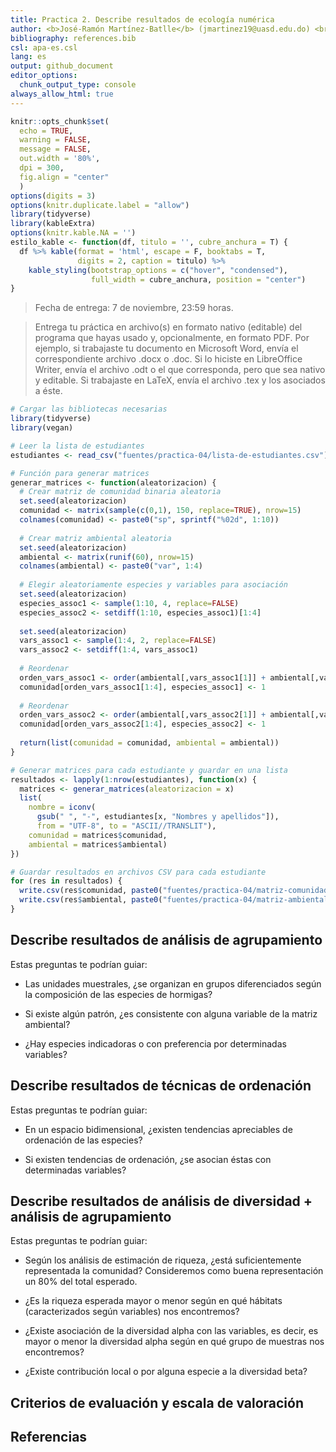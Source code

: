 ```yaml
---
title: Practica 2. Describe resultados de ecología numérica
author: <b>José-Ramón Martínez-Batlle</b> (jmartinez19@uasd.edu.do) <br> Facultad de Ciencias, Universidad Autónoma de Santo Domingo (UASD) <br> Santo Domingo, República Dominicana
bibliography: references.bib
csl: apa-es.csl
lang: es
output: github_document
editor_options: 
  chunk_output_type: console
always_allow_html: true
---
```


<!-- README.md se genera a partir de README.Rmd. Por favor, edita ese archivo. -->

```r
knitr::opts_chunk$set(
  echo = TRUE,
  warning = FALSE,
  message = FALSE,
  out.width = '80%',
  dpi = 300,
  fig.align = "center"
  )
options(digits = 3)
options(knitr.duplicate.label = "allow")
library(tidyverse)
library(kableExtra)
options(knitr.kable.NA = '')
estilo_kable <- function(df, titulo = '', cubre_anchura = T) {
  df %>% kable(format = 'html', escape = F, booktabs = T,
               digits = 2, caption = titulo) %>%
    kable_styling(bootstrap_options = c("hover", "condensed"),
                  full_width = cubre_anchura, position = "center")
}
```

> Fecha de entrega: 7 de noviembre, 23:59 horas.

> Entrega tu práctica en archivo(s) en formato nativo (editable) del programa que hayas usado y, opcionalmente, en formato PDF. Por ejemplo, si trabajaste tu documento en Microsoft Word, envía el correspondiente archivo .docx o .doc. Si lo hiciste en LibreOffice Writer, envía el archivo .odt o el que corresponda, pero que sea nativo y editable. Si trabajaste en LaTeX, envía el archivo .tex y los asociados a éste.

```r
# Cargar las bibliotecas necesarias
library(tidyverse)
library(vegan)

# Leer la lista de estudiantes
estudiantes <- read_csv("fuentes/practica-04/lista-de-estudiantes.csv")

# Función para generar matrices
generar_matrices <- function(aleatorizacion) {
  # Crear matriz de comunidad binaria aleatoria
  set.seed(aleatorizacion)
  comunidad <- matrix(sample(c(0,1), 150, replace=TRUE), nrow=15)
  colnames(comunidad) <- paste0("sp", sprintf("%02d", 1:10))
  
  # Crear matriz ambiental aleatoria
  set.seed(aleatorizacion)
  ambiental <- matrix(runif(60), nrow=15)
  colnames(ambiental) <- paste0("var", 1:4)
  
  # Elegir aleatoriamente especies y variables para asociación
  set.seed(aleatorizacion)
  especies_assoc1 <- sample(1:10, 4, replace=FALSE)
  especies_assoc2 <- setdiff(1:10, especies_assoc1)[1:4]
  
  set.seed(aleatorizacion)
  vars_assoc1 <- sample(1:4, 2, replace=FALSE)
  vars_assoc2 <- setdiff(1:4, vars_assoc1)
  
  # Reordenar
  orden_vars_assoc1 <- order(ambiental[,vars_assoc1[1]] + ambiental[,vars_assoc1[2]])
  comunidad[orden_vars_assoc1[1:4], especies_assoc1] <- 1
  
  # Reordenar
  orden_vars_assoc2 <- order(ambiental[,vars_assoc2[1]] + ambiental[,vars_assoc2[2]])
  comunidad[orden_vars_assoc2[1:4], especies_assoc2] <- 1
  
  return(list(comunidad = comunidad, ambiental = ambiental))
}

# Generar matrices para cada estudiante y guardar en una lista
resultados <- lapply(1:nrow(estudiantes), function(x) {
  matrices <- generar_matrices(aleatorizacion = x)
  list(
    nombre = iconv(
      gsub(" ", "-", estudiantes[x, "Nombres y apellidos"]),
      from = "UTF-8", to = "ASCII//TRANSLIT"),
    comunidad = matrices$comunidad,
    ambiental = matrices$ambiental)
})

# Guardar resultados en archivos CSV para cada estudiante
for (res in resultados) {
  write.csv(res$comunidad, paste0("fuentes/practica-04/matriz-comunidad-", res$nombre, ".csv"))
  write.csv(res$ambiental, paste0("fuentes/practica-04/matriz-ambiental-", res$nombre, ".csv"))
}
```


##



## Describe resultados de análisis de agrupamiento

Estas preguntas te podrían guiar:

- Las unidades muestrales, ¿se organizan en grupos diferenciados según la composición de las especies de hormigas?

- Si existe algún patrón, ¿es consistente con alguna variable de la matriz ambiental?

- ¿Hay especies indicadoras o con preferencia por determinadas variables?

## Describe resultados de técnicas de ordenación



Estas preguntas te podrían guiar:

- En un espacio bidimensional, ¿existen tendencias apreciables de ordenación de las especies?

- Si existen tendencias de ordenación, ¿se asocian éstas con determinadas variables?

## Describe resultados de análisis de diversidad + análisis de agrupamiento

Estas preguntas te podrían guiar:

- Según los análisis de estimación de riqueza, ¿está suficientemente representada la comunidad? Consideremos como buena representación un 80% del total esperado.

- ¿Es la riqueza esperada mayor o menor según en qué hábitats (caracterizados según variables) nos encontremos?

- ¿Existe asociación de la diversidad alpha con las variables, es decir, es mayor o menor la diversidad alpha según en qué grupo de muestras nos encontremos?

- ¿Existe contribución local o por alguna especie a la diversidad beta?



## Criterios de evaluación y escala de valoración



## Referencias
